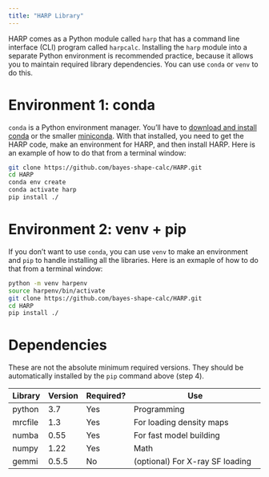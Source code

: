```yaml
---
title: "HARP Library"
---
```


HARP comes as a Python module called `harp` that has a command line interface (CLI) program called `harpcalc`. Installing the `harp` module into a separate Python environment is recommended practice, because it allows you to maintain required library dependencies. You can use `conda` or `venv` to do this. 

# Environment 1: conda
`conda` is a Python environment manager. You'll have to [download and install conda](https://conda.io/docs/user-guide/install/) or the smaller [miniconda](https://docs.conda.io/projects/miniconda/en/latest/miniconda-install.html). With that installed, you need to get the HARP code, make an environment for HARP, and then install HARP. Here is an example of how to do that from a terminal window:

``` bash
git clone https://github.com/bayes-shape-calc/HARP.git
cd HARP
conda env create
conda activate harp
pip install ./
```

# Environment 2: venv + pip
If you don't want to use `conda`, you can use `venv` to make an environment and `pip` to handle installing all the libraries. Here is an exmaple of how to do that from a terminal window:

``` bash
python -m venv harpenv
source harpenv/bin/activate
git clone https://github.com/bayes-shape-calc/HARP.git
cd HARP
pip install ./
```

# Dependencies
These are not the absolute minimum required versions. They should be automatically installed by the `pip` command above (step 4).

| Library    | Version| Required? | Use                                    |
| ---------  | ------ |-----------|--------------------------------------- |
| python     | 3.7    |  Yes      | Programming                            |
| mrcfile    | 1.3    |  Yes      | For loading density maps               |
| numba      | 0.55   |  Yes      | For fast model building                |
| numpy      | 1.22   |  Yes      | Math                                   |
| gemmi      | 0.5.5  |  No       | (optional) For X-ray SF loading        |

